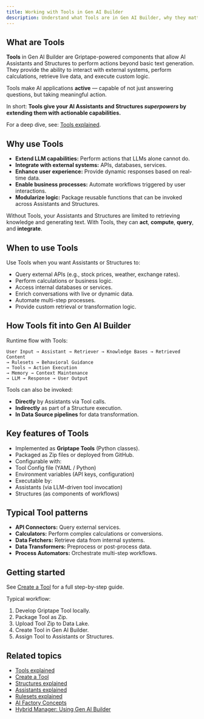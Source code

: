 ```yaml
---
title: Working with Tools in Gen AI Builder
description: Understand what Tools are in Gen AI Builder, why they matter, and how they extend the capabilities of AI Assistants and Structures.
---
```


## What are Tools

**Tools** in Gen AI Builder are Griptape-powered components that allow AI Assistants and Structures to perform actions beyond basic text generation.
They provide the ability to interact with external systems, perform calculations, retrieve live data, and execute custom logic.

Tools make AI applications **active** — capable of not just answering questions, but taking meaningful action.

In short:
**Tools give your AI Assistants and Structures *superpowers* by extending them with actionable capabilities.**

For a deep dive, see: [Tools explained](/edb-postgres-ai/1.2/ai-factory/learn/explained/tools-explained/).

## Why use Tools

-   **Extend LLM capabilities:** Perform actions that LLMs alone cannot do.
-   **Integrate with external systems:** APIs, databases, services.
-   **Enhance user experience:** Provide dynamic responses based on real-time data.
-   **Enable business processes:** Automate workflows triggered by user interactions.
-   **Modularize logic:** Package reusable functions that can be invoked across Assistants and Structures.

Without Tools, your Assistants and Structures are limited to retrieving knowledge and generating text.
With Tools, they can **act**, **compute**, **query**, and **integrate**.

## When to use Tools

Use Tools when you want Assistants or Structures to:

-   Query external APIs (e.g., stock prices, weather, exchange rates).
-   Perform calculations or business logic.
-   Access internal databases or services.
-   Enrich conversations with live or dynamic data.
-   Automate multi-step processes.
-   Provide custom retrieval or transformation logic.

## How Tools fit into Gen AI Builder

Runtime flow with Tools:

```
User Input → Assistant → Retriever → Knowledge Bases → Retrieved Content
→ Rulesets → Behavioral Guidance
→ Tools → Action Execution
→ Memory → Context Maintenance
→ LLM → Response → User Output
```

Tools can also be invoked:

-   **Directly** by Assistants via Tool calls.
-   **Indirectly** as part of a Structure execution.
-   **In Data Source pipelines** for data transformation.

## Key features of Tools

-   Implemented as **Griptape Tools** (Python classes).
-   Packaged as Zip files or deployed from GitHub.
-   Configurable with:
-   Tool Config file (YAML / Python)
-   Environment variables (API keys, configuration)
-   Executable by:
-   Assistants (via LLM-driven tool invocation)
-   Structures (as components of workflows)

## Typical Tool patterns

-   **API Connectors:** Query external services.
-   **Calculators:** Perform complex calculations or conversions.
-   **Data Fetchers:** Retrieve data from internal systems.
-   **Data Transformers:** Preprocess or post-process data.
-   **Process Automators:** Orchestrate multi-step workflows.

## Getting started

See [Create a Tool](/edb-postgres-ai/1.2/ai-factory/learn/how-to/gen-ai/create-tool/) for a full step-by-step guide.

Typical workflow:

1.  Develop Griptape Tool locally.
2.  Package Tool as Zip.
3.  Upload Tool Zip to Data Lake.
4.  Create Tool in Gen AI Builder.
5.  Assign Tool to Assistants or Structures.

## Related topics

-   [Tools explained](/edb-postgres-ai/1.2/ai-factory/learn/explained/tools-explained/)
-   [Create a Tool](/edb-postgres-ai/1.2/ai-factory/learn/how-to/gen-ai/create-tool/)
-   [Structures explained](/edb-postgres-ai/1.2/ai-factory/learn/explained/structures-explained/)
-   [Assistants explained](/edb-postgres-ai/1.2/ai-factory/learn/explained/assistants-explained/)
-   [Rulesets explained](/edb-postgres-ai/1.2/ai-factory/learn/explained/rulesets-explained/)
-   [AI Factory Concepts](/edb-postgres-ai/1.2/ai-factory/learn/explained/ai-factory-concepts/)
-   [Hybrid Manager: Using Gen AI Builder](/edb-postgres-ai/1.2/hybrid-manager/ai-factory/gen-ai/builder/)
